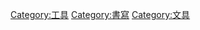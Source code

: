 {{Catnav|頁面分類|人类社会|科技|製造|工具}}
{{Catnav|頁面分類|人类社会|科技|工具}}
{{Catnav|頁面分類|人类社会|科技|办公设备|文具}}
{{Catnav|頁面分類|人类社会|知識|科技|工具}}

{{catmore}}
[[Category:工具|Category:工具]]
[[Category:書寫|Category:書寫]]
[[Category:文具|Category:文具]]